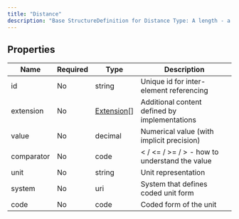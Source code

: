 ```yaml
---
title: "Distance"
description: "Base StructureDefinition for Distance Type: A length - a value with a unit that is a physical distance."
---
```


## Properties

| Name       | Required | Type                                                  | Description                                               |
| ---------- | -------- | ----------------------------------------------------- | --------------------------------------------------------- |
| id         | No       | string                                                | Unique id for inter-element referencing                   |
| extension  | No       | [Extension](/medical-api/fhir/data-types/extension)[] | Additional content defined by implementations             |
| value      | No       | decimal                                               | Numerical value (with implicit precision)                 |
| comparator | No       | code                                                  | &lt; / &lt;= / &gt;= / &gt; - how to understand the value |
| unit       | No       | string                                                | Unit representation                                       |
| system     | No       | uri                                                   | System that defines coded unit form                       |
| code       | No       | code                                                  | Coded form of the unit                                    |
